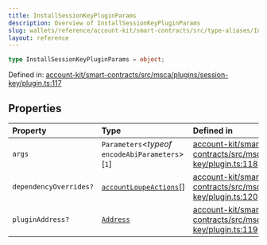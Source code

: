 ```yaml
---
title: InstallSessionKeyPluginParams
description: Overview of InstallSessionKeyPluginParams
slug: wallets/reference/account-kit/smart-contracts/src/type-aliases/InstallSessionKeyPluginParams
layout: reference
---
```


```ts
type InstallSessionKeyPluginParams = object;
```

Defined in: [account-kit/smart-contracts/src/msca/plugins/session-key/plugin.ts:117](https://github.com/alchemyplatform/aa-sdk/blob/49e74eee8606f480b200b4612d00d950da8a8742/account-kit/smart-contracts/src/msca/plugins/session-key/plugin.ts#L117)

## Properties

| Property                                              | Type                                                                            | Defined in                                                                                                                                                                                                                                |
| :---------------------------------------------------- | :------------------------------------------------------------------------------ | :---------------------------------------------------------------------------------------------------------------------------------------------------------------------------------------------------------------------------------------- |
| <a id="args" /> `args`                                | `Parameters`\<_typeof_ `encodeAbiParameters`>\[`1`]                             | [account-kit/smart-contracts/src/msca/plugins/session-key/plugin.ts:118](https://github.com/alchemyplatform/aa-sdk/blob/49e74eee8606f480b200b4612d00d950da8a8742/account-kit/smart-contracts/src/msca/plugins/session-key/plugin.ts#L118) |
| <a id="dependencyoverrides" /> `dependencyOverrides?` | [`accountLoupeActions`](../../../core/src/variables/accountLoupeActions.mdx)\[] | [account-kit/smart-contracts/src/msca/plugins/session-key/plugin.ts:120](https://github.com/alchemyplatform/aa-sdk/blob/49e74eee8606f480b200b4612d00d950da8a8742/account-kit/smart-contracts/src/msca/plugins/session-key/plugin.ts#L120) |
| <a id="pluginaddress" /> `pluginAddress?`             | [`Address`](../../../../aa-sdk/core/src/type-aliases/Address.mdx)               | [account-kit/smart-contracts/src/msca/plugins/session-key/plugin.ts:119](https://github.com/alchemyplatform/aa-sdk/blob/49e74eee8606f480b200b4612d00d950da8a8742/account-kit/smart-contracts/src/msca/plugins/session-key/plugin.ts#L119) |
